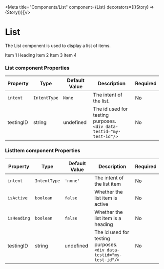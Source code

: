 
<Meta title="Components/List" component={List}  decorators={[(Story) => <ApplicationProvider>{Story()}</ApplicationProvider>]}/>

# List

The List component is used to display a list of items.

<Canvas>
    <List>
        <List.Item key="1">
            Item 1
        </List.Item>
        <List.Item key="1" isHeading>
            Heading
        </List.Item>
        <List.Item key="1">
            Item 2
        </List.Item>
        <List.Item key="1">
            Item 3
        </List.Item>
        <List.Item key="1">
            Item 4
        </List.Item>
    </List>
</Canvas>

### List component Properties

|Property|Type|Default Value|Description|Required|
|---|---|---|---|---|
|`intent`|`IntentType`|`None`|The intent of the list.|No|
|testingID| string | undefined | The id used for testing purposes.<br/>`<div data-testid="my-test-id"/>` |No|


### ListItem component Properties

|Property|Type|Default Value|Description|Required|
|---|---|---|---|---|
|`intent`|`IntentType`|`'none'`|The intent of the list item|No|
|`isActive`|`boolean`|`false`|Whether the list item is active|No|
|`isHeading`|`boolean`|`false`|Whether the list item is a heading|No|
|testingID| string | undefined | The id used for testing purposes.<br/>`<div data-testid="my-test-id"/>` |No|


